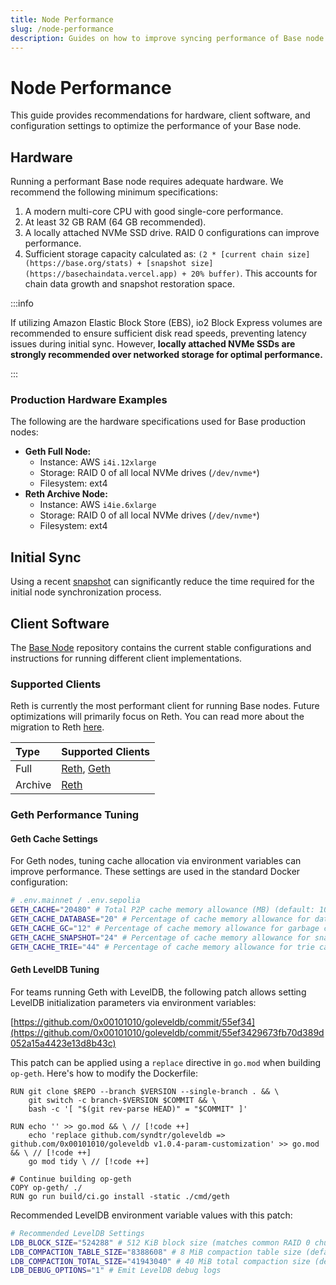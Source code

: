 ```yaml
---
title: Node Performance
slug: /node-performance
description: Guides on how to improve syncing performance of Base node clients
---
```



# Node Performance

This guide provides recommendations for hardware, client software, and configuration settings to optimize the performance of your Base node.

## Hardware

Running a performant Base node requires adequate hardware. We recommend the following minimum specifications:

1.  A modern multi-core CPU with good single-core performance.
2.  At least 32 GB RAM (64 GB recommended).
3.  A locally attached NVMe SSD drive. RAID 0 configurations can improve performance.
4.  Sufficient storage capacity calculated as: `(2 * [current chain size](https://base.org/stats) + [snapshot size](https://basechaindata.vercel.app) + 20% buffer)`. This accounts for chain data growth and snapshot restoration space.

:::info

If utilizing Amazon Elastic Block Store (EBS), io2 Block Express volumes are recommended to ensure sufficient disk read speeds, preventing latency issues during initial sync. However, **locally attached NVMe SSDs are strongly recommended over networked storage for optimal performance.**

:::

### Production Hardware Examples

The following are the hardware specifications used for Base production nodes:

- **Geth Full Node:**
  - Instance: AWS `i4i.12xlarge`
  - Storage: RAID 0 of all local NVMe drives (`/dev/nvme*`)
  - Filesystem: ext4
- **Reth Archive Node:**
  - Instance: AWS `i4ie.6xlarge`
  - Storage: RAID 0 of all local NVMe drives (`/dev/nvme*`)
  - Filesystem: ext4

## Initial Sync

Using a recent [snapshot](./node-snapshots.mdx) can significantly reduce the time required for the initial node synchronization process.

## Client Software

The [Base Node](https://github.com/base/node) repository contains the current stable configurations and instructions for running different client implementations.

### Supported Clients

Reth is currently the most performant client for running Base nodes. Future optimizations will primarily focus on Reth. You can read more about the migration to Reth [here](https://blog.base.dev/scaling-base-with-reth).

| Type    | Supported Clients                                                                                        |
| :------ | :------------------------------------------------------------------------------------------------------- |
| Full    | [Reth](https://github.com/base/node/tree/main/reth), [Geth](https://github.com/base/node/tree/main/geth) |
| Archive | [Reth](https://github.com/base/node/tree/main/reth)                                                      |

### Geth Performance Tuning

#### Geth Cache Settings

For Geth nodes, tuning cache allocation via environment variables can improve performance. These settings are used in the standard Docker configuration:

```bash
# .env.mainnet / .env.sepolia
GETH_CACHE="20480" # Total P2P cache memory allowance (MB) (default: 1024)
GETH_CACHE_DATABASE="20" # Percentage of cache memory allowance for database io (default: 75)
GETH_CACHE_GC="12" # Percentage of cache memory allowance for garbage collection (default: 25)
GETH_CACHE_SNAPSHOT="24" # Percentage of cache memory allowance for snapshot caching (default: 10)
GETH_CACHE_TRIE="44" # Percentage of cache memory allowance for trie caching (default: 25)
```

#### Geth LevelDB Tuning

For teams running Geth with LevelDB, the following patch allows setting LevelDB initialization parameters via environment variables:

[https://github.com/0x00101010/goleveldb/commit/55ef34](https://github.com/0x00101010/goleveldb/commit/55ef3429673fb70d389d052a15a4423e13d8b43c)

This patch can be applied using a `replace` directive in `go.mod` when building `op-geth`. Here's how to modify the Dockerfile:

```docker
RUN git clone $REPO --branch $VERSION --single-branch . && \
    git switch -c branch-$VERSION $COMMIT && \
    bash -c '[ "$(git rev-parse HEAD)" = "$COMMIT" ]'

RUN echo '' >> go.mod && \ // [!code ++]
    echo 'replace github.com/syndtr/goleveldb => github.com/0x00101010/goleveldb v1.0.4-param-customization' >> go.mod && \ // [!code ++]
    go mod tidy \ // [!code ++]

# Continue building op-geth
COPY op-geth/ ./
RUN go run build/ci.go install -static ./cmd/geth
```

Recommended LevelDB environment variable values with this patch:

```bash
# Recommended LevelDB Settings
LDB_BLOCK_SIZE="524288" # 512 KiB block size (matches common RAID 0 chunk sizes)
LDB_COMPACTION_TABLE_SIZE="8388608" # 8 MiB compaction table size (default: 2 MiB)
LDB_COMPACTION_TOTAL_SIZE="41943040" # 40 MiB total compaction size (default: 8 MiB)
LDB_DEBUG_OPTIONS="1" # Emit LevelDB debug logs
```
